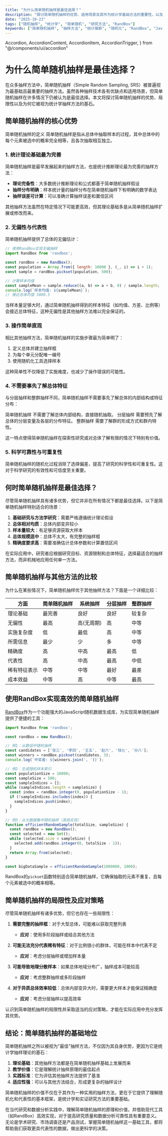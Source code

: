 ```yaml
---
title: "为什么简单随机抽样是最佳选择？"
description: "探讨简单随机抽样的优势、适用场景及其作为统计学基础方法的重要性，以及RandBox如何简化其实现"
date: "2025-10-23"
tags: ["随机抽样", "统计学", "简单随机", "研究方法", "RandBox"]
keywords: ["简单随机抽样", "抽样方法", "统计推断", "随机化", "RandBox", "JavaScript"]
---
```


  Accordion,
  AccordionContent,
  AccordionItem,
  AccordionTrigger,
} from "@/components/ui/accordion"

# 为什么简单随机抽样是最佳选择？

在众多抽样方法中，简单随机抽样（Simple Random Sampling, SRS）被普遍视为最基础且最重要的抽样方法。虽然各种抽样技术各有优缺点和适用场景，但简单随机抽样在许多情况下仍被认为是最佳选择。本文将探讨简单随机抽样的优势、局限性以及为何它被视为统计学抽样方法的基石。

## 简单随机抽样的核心优势

<Alert>
  <AlertTitle>简单随机抽样的定义</AlertTitle>
  <AlertDescription>
    简单随机抽样是指从总体中抽取样本的过程，其中总体中的每个元素被选中的概率完全相等，且各次抽取相互独立。
  </AlertDescription>
</Alert>

### 1. 统计理论基础最为完善

简单随机抽样是最早发展起来的抽样方法，也是统计推断理论最为完善的抽样方法：

- **理论完备性**：大多数统计推断理论和公式都基于简单随机抽样假设
- **抽样分布明确**：样本统计量的抽样分布在简单随机抽样下有明确的数学表达
- **抽样误差可计算**：可以准确计算抽样误差和置信区间

其他抽样方法虽然在特定情况下可能更高效，但其理论基础多是从简单随机抽样扩展或修改而来。

### 2. 无偏性与代表性

简单随机抽样提供了总体的无偏估计：

```javascript
// 使用RandBox实现无偏抽样
import RandBox from 'randbox';

const randBox = new RandBox();
const population = Array.from({ length: 10000 }, (_, i) => i + 1);
const sample = randBox.pickset(population, 500);

// 计算样本均值
const sampleMean = sample.reduce((a, b) => a + b, 0) / sample.length;
console.log(`样本均值: ${sampleMean}`);
// 接近总体均值 5000.5
```

当样本量足够大时，通过简单随机抽样得到的样本特征（如均值、方差、比例等）会接近总体特征，这种无偏性是其他抽样方法难以完全保证的。

### 3. 操作简单直观

相比其他抽样方法，简单随机抽样的实施步骤最为简单明了：

1. 定义总体并建立抽样框
2. 为每个单元分配唯一编号
3. 使用随机化工具选择样本

这种简单性不仅降低了实施难度，也减少了操作错误的可能性。

### 4. 不需要事先了解总体特征

与分层抽样和整群抽样不同，简单随机抽样不需要事先了解总体的内部结构或特征分布：

<Accordion type="single" collapsible>
  <AccordionItem value="simple">
    <AccordionTrigger>简单随机抽样</AccordionTrigger>
    <AccordionContent>
      不需要了解总体内部结构，直接随机抽取。
    </AccordionContent>
  </AccordionItem>
  <AccordionItem value="stratified">
    <AccordionTrigger>分层抽样</AccordionTrigger>
    <AccordionContent>
      需要预先了解总体的分层变量及各层的分布特征。
    </AccordionContent>
  </AccordionItem>
  <AccordionItem value="cluster">
    <AccordionTrigger>整群抽样</AccordionTrigger>
    <AccordionContent>
      需要了解群的形成方式和群内特性。
    </AccordionContent>
  </AccordionItem>
</Accordion>

这一特点使得简单随机抽样在探索性研究或对总体了解有限的情况下特别有价值。

### 5. 科学可靠性与可重复性

简单随机抽样的随机化过程消除了选择偏差，提高了研究的科学性和可重复性。这对于科学研究的有效性和可信度至关重要。

## 何时简单随机抽样是最佳选择？

尽管简单随机抽样具有诸多优势，但它并非在所有情况下都是最佳选择。以下是简单随机抽样特别适合的场景：

1. **基础研究与方法学研究**：需要严格遵循统计理论假设
2. **总体相对均质**：总体内部变异较小
3. **样本量较大**：有足够资源获取大样本
4. **总体规模适中**：总体不太大，有完整的抽样框
5. **精确度要求高**：需要准确估计总体参数和计算置信区间

<Callout type="info">
  在实际应用中，研究者应根据研究目标、资源限制和总体特征，选择最适合的抽样方法，而非机械地应用任何单一方法。
</Callout>

## 简单随机抽样与其他方法的比较

为什么在某些情况下，简单随机抽样优于其他抽样方法？下面是一个详细比较：

| 方面 | 简单随机抽样 | 系统抽样 | 分层抽样 | 整群抽样 |
|-----|------------|---------|---------|---------|
| 理论基础 | 最完善 | 良好 | 良好 | 较复杂 |
| 无偏性 | 最高 | 高(无周期) | 高 | 中等 |
| 实施复杂度 | 低 | 最低 | 高 | 中等 |
| 所需信息 | 最少 | 少 | 多 | 中等 |
| 精确度 | 高 | 中高 | 最高 | 低 |
| 代表性 | 高 | 中高 | 最高 | 中低 |
| 稀有特征表示 | 中等 | 中等 | 最好 | 最差 |
| 成本效益 | 中等 | 高 | 中等 | 最高 |

## 使用RandBox实现高效的简单随机抽样

[RandBox](https://randbox.example.com)作为一个功能强大的JavaScript随机数据生成库，为实现简单随机抽样提供了便捷的工具：

```javascript
import RandBox from 'randbox';

const randBox = new RandBox();

// 例1：从数组中随机抽样
const candidates = ['张三', '李四', '王五', '赵六', '钱七', '孙八'];
const winners = randBox.pickset(candidates, 3);
console.log(`中奖者: ${winners.join(', ')}`);

// 例2：生成随机样本索引
const populationSize = 10000;
const sampleSize = 500;
const sampleIndices = [];
while (sampleIndices.length < sampleSize) {
  const index = randBox.integer(0, populationSize - 1);
  if (!sampleIndices.includes(index)) {
    sampleIndices.push(index);
  }
}

// 例3：从大数据集中随机抽样（高效实现）
function efficientRandomSample(totalSize, sampleSize) {
  const randBox = new RandBox();
  const selected = new Set();
  while (selected.size < sampleSize) {
    selected.add(randBox.integer(0, totalSize - 1));
  }
  return Array.from(selected);
}

const bigDataSample = efficientRandomSample(1000000, 1000);
```

RandBox的`pickset`函数特别适合简单随机抽样，它确保抽取的元素不重复，且每个元素被选中的概率相等。

## 简单随机抽样的局限性及应对策略

尽管简单随机抽样有诸多优势，但它也存在一些局限性：

1. **需要完整的抽样框**：对于大型总体，可能难以获取完整列表
   - **应对**：使用多阶段抽样或结合其他方法

2. **可能无法充分代表稀有特征**：对于比例很小的群体，可能在样本中代表不足
   - **应对**：考虑分层抽样或增加样本量

3. **可能导致地理分散样本**：如果总体地域分布广，抽样成本可能较高
   - **应对**：考虑整群抽样或多阶段抽样

4. **对于异质总体效率较低**：总体内部变异大时，需要更大样本才能保证精确度
   - **应对**：考虑分层抽样以提高效率

<Callout type="warning">
  认识到简单随机抽样的局限性并采取适当的应对策略，才能在实际应用中充分发挥其优势。
</Callout>

## 结论：简单随机抽样的基础地位

简单随机抽样之所以被视为"最佳"抽样方法，不仅因为其自身优势，更因为它是统计学抽样理论的基石：

1. **理论基础**：其他抽样方法都是在简单随机抽样基础上发展而来
2. **教学价值**：它是理解统计抽样原理的最佳起点
3. **实践标准**：它为评估其他抽样方法提供了基准
4. **适应性强**：可以与其他方法结合，形成更复杂的抽样设计

简单随机抽样的价值不仅在于其作为一种实用的抽样方法，更在于它提供了理解随机化和代表性的基本框架，是统计学和实证研究方法的重要基础。

在当代研究和数据分析实践中，理解简单随机抽样的原理和价值，并借助现代工具（如RandBox）高效实现，对于提高研究质量和数据分析可靠性具有重要意义。无论是学术研究、市场调查还是产品测试，掌握简单随机抽样这一基础工具，都将帮助我们获取更具代表性的数据，做出更科学的决策。